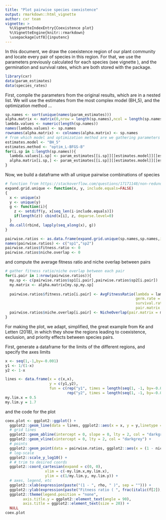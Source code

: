 ```yaml
---
title: "Plot pairwise species coexistence"
output: rmarkdown::html_vignette
author: cxr team
vignette: >
  %\VignetteIndexEntry{Coexistence plot}
  %\VignetteEngine{knitr::rmarkdown}
  \usepackage[utf8]{inputenc}
---
```


In this document, we draw the coexistence region of our plant community and locate every pair of species in this region. For that, we use the parameters previously calculated for each species (see vignette \code{Multi-species parameter optimization}), and the germination and survival rates, which are both stored with the package. 

```r
library(cxr)
data(param_estimates)
data(species_rates)
```

First, compile the parameters from the original results, which are in a nested list. We will use the estimates from the most complex model (BH_5), and the optimization method ...

```r
sp.names <- sort(unique(names(param_estimates)))
alpha.matrix <- matrix(0,nrow = length(sp.names),ncol = length(sp.names))
lambda.values <- numeric(length(sp.names))
names(lambda.values) <- sp.names
rownames(alpha.matrix) <- colnames(alpha.matrix) <- sp.names
# from which model and optimization method are we gathering parameters
estimates.model <- "BH_5"
estimates.method <- "optim_L-BFGS-B"
for(i.sp in 1:length(sp.names)){
  lambda.values[i.sp] <- param_estimates[[i.sp]][[estimates.model]][[estimates.method]]$lambda
  alpha.matrix[i.sp,] <- param_estimates[[i.sp]][[estimates.model]][[estimates.method]]$alpha[sp.names]
}
```

Now, we build a dataframe with all unique pairwise combinations of species

```r
# function from https://stackoverflow.com/questions/17171148/non-redundant-version-of-expand-grid
expand.grid.unique <- function(x, y, include.equals=FALSE)
{
  x <- unique(x)
  y <- unique(y)
  g <- function(i){
    z <- setdiff(y, x[seq_len(i-include.equals)])
    if(length(z)) cbind(x[i], z, deparse.level=0)
  }
  do.call(rbind, lapply(seq_along(x), g))
}

pairwise.ratios <- as.data.frame(expand.grid.unique(sp.names,sp.names,include.equals = FALSE),stringsAsFactors = FALSE)
names(pairwise.ratios) <- c("sp1","sp2")
pairwise.ratios$fitness.ratio <- 0
pairwise.ratios$niche.overlap <- 0
```

and compute the average fitness ratio and niche overlap between pairs

```r
# gather fitness ratio/niche overlap between each pair
for(i.pair in 1:nrow(pairwise.ratios)){
  my.sp <- c(pairwise.ratios$sp1[i.pair],pairwise.ratios$sp2[i.pair])
  my.matrix <- alpha.matrix[my.sp,my.sp]
  
  pairwise.ratios$fitness.ratio[i.pair] <- AvgFitnessRatio(lambda = lambda.values[my.sp],
                                                           germ.rate = species_rates$germination[species_rates$code %in% my.sp],
                                                           survival.rate = species_rates$`seed survival`[species_rates$code %in% my.sp],
                                                           pair.matrix = my.matrix)[[3]]
  pairwise.ratios$niche.overlap[i.pair] <- NicheOverlap(pair.matrix = my.matrix)
}
```

For making the plot, we adapt, simplified, the great example from Ke and Letten (2018), in which they show the regions leading to coexistence, exclusion, and priority effects between species pairs.

First, generate a dataframe for the limits of the different regions, and specify the axes limits

```r
x <- seq(1,-1,by=-0.001)
y1 <- 1/(1-x)
y2 <- 1-x

lines <- data.frame(x = c(x,x), 
                    y = c(y1,y2), 
                    fun = c(rep("y1", times = length(seq(1, -1, by=-0.001))), 
                            rep("y2", times = length(seq(1, -1, by=-0.001)))))
my.lim.x = 0.5
my.lim.y = 1.7
```

and the code for the plot

```r
coex.plot <- ggplot2::ggplot() + 
  ggplot2::geom_line(data = lines, ggplot2::aes(x = x, y = y,linetype = fun,group = fun), col = "black") +
  # grid lines
  ggplot2::geom_abline(intercept = 0, slope = 0, lty = 2, col = "darkgrey") +
  ggplot2::geom_vline(xintercept = 0, lty = 2, col = "darkgrey") +
  # points
  ggplot2::geom_point(data = pairwise.ratios, ggplot2::aes(x = (1 - niche.overlap), y = log(fitness.ratio))) +
  # log-scale
  ggplot2::scale_y_log10() +
  # # trim to desired coords
  ggplot2::coord_cartesian(expand = c(0, 0),
                  xlim = c(-my.lim.x,my.lim.x),
                  ylim = c(1/my.lim.y, my.lim.y)) +
  # axes, legend, etc
  ggplot2::xlab(expression(paste("(1 - ", rho, " )", sep = ""))) + 
  ggplot2::ylab(expression(paste("Fitness ratio ( ", frac(italic(f[2]), italic(f[1])), " )", sep=""))) +
  ggplot2::theme(legend.position = "none", 
        axis.title.y = ggplot2::element_text(angle = 90), 
        axis.title = ggplot2::element_text(size = 20)) +
  NULL
coex.plot
```
 
 